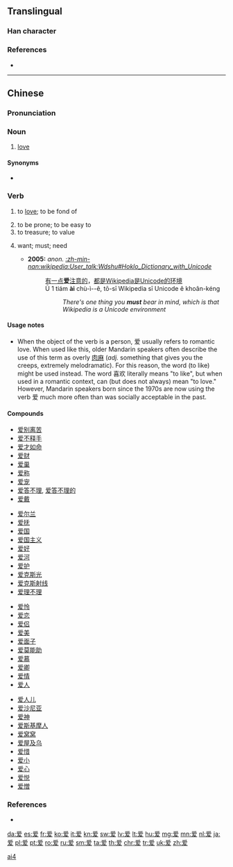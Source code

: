 {{also|愛}}
==Translingual==
{{stroke order|strokes=10}}

{{Han simp|愛|f=心|t=一}}

===Han character===
{{Han char|rn=87|rad=爪|as=06|sn=10|canj=月月大水 (BBKE)|ids=⿳[[⺤]][[冖]][[友]]}}

===References===
* {{Han ref|kx=0689.091|hdz=32033.110|uh=7231|ud=29233}}

----

==Chinese==
{{zh-hanzi-box|[[爱]]|[[愛]]}}

===Pronunciation===
{{zh-pron
|m=ài
|c=ngoi3,oi3
|h=poj=[[òi]] (oi<sup>3</sup>)|gd=oi<sup>5</sup>|hpy=oi4
|mc=y
|mn=ài
|w=2e
|ma=y
|cat=v,n
}}

===Noun===
{{zh-noun}}

# [[love]]

====Synonyms====
* {{zh-l|爱情}}

===Verb===
{{zh-verb}}

# to [[love]]; to be fond of
#: {{zh-usex|你 爱 他 吗？||Do you '''love''' him?|link=yes}}
#: {{zh-usex|他 爱 说话。|He '''likes''' to talk.|link=yes}}
#: {{zh-usex|我 不 爱 吃 猪肉。|I don't '''like''' to eat pork.|link=yes}}
# to be prone; to be easy to
# to treasure; to value
# {{cx|Min Nan|lang=zh|sort=ài}} want; must; need
#* '''2005:''' ''anon.'' ''[[:zh-min-nan:wikipedia:User_talk:Wdshu#Hoklo_Dictionary_with_Unicode]]''
#*: [[有]][[一]][[点]]'''爱'''[[注意]][[的]]，[[都]][[是]]Wikipedia[[是]]Unicode[[的]][[环境]]
#*: Ū 1 tiám '''ài''' chù-ì--ê, tō-sī Wikipedia sī Unicode ê khoân-kéng
#*:: ''There's one thing you '''must''' bear in mind, which is that Wikipedia is a Unicode environment''

====Usage notes====
* When the object of the verb is a person, 爱 usually refers to romantic love.  When used like this, older Mandarin speakers often describe the use of this term as overly [[肉麻]] (''adj.'' something that gives you the creeps, extremely melodramatic).  For this reason, the word {{zh-l|喜歡|喜欢}} (to like) might be used instead.  The word 喜欢 literally means "to like", but when used in a romantic context, can (but does not always) mean "to love."  However, Mandarin speakers born since the 1970s are now using the verb 爱 much more often than was socially acceptable in the past.

====Compounds====
{{top4}}
* [[爱别离苦]]
* [[爱不释手]]
* [[爱才如命]]
* [[爱财]]
* [[爱巢]]
* [[爱称]]
* [[爱宠]]
* [[爱答不理]], [[爱答不理的]]
* [[爱戴]]
{{mid4}}
* [[爱尔兰]]
* [[爱抚]]
* [[爱国]]
* [[爱国主义]]
* [[爱好]]
* [[爱河]]
* [[爱护]]
* [[爱克斯光]]
* [[爱克斯射线]]
* [[爱理不理]]
{{mid4}}
* [[爱怜]]
* [[爱恋]]
* [[爱侣]]
* [[爱美]]
* [[爱面子]]
* [[爱莫能助]]
* [[爱慕]]
* [[爱卿]]
* [[爱情]]
* [[爱人]]
{{mid4}}
* [[爱人儿]]
* [[爱沙尼亚]]
* [[爱神]]
* [[爱斯基摩人]]
* [[爱窝窝]]
* [[爱屋及乌]]
* [[爱惜]]
* [[爱小]]
* [[爱心]]
* [[爱悦]]
* [[爱憎]]
{{bottom}}

===References===
* {{cite web
| url = http://203.64.42.21/iug/ungian/SoannTeng/chil/taihoa.asp
| title = 愛
| work = On-line Taiwanese/Mandarin Dictionary (台文／華文線頂辭典)
| language = Taiwanese/English
| accessdate = 2011-01-29}}

[[Category:Beginning Mandarin|ai4]]

[[da:爱]]
[[es:爱]]
[[fr:爱]]
[[ko:爱]]
[[it:爱]]
[[kn:爱]]
[[sw:爱]]
[[lv:爱]]
[[lt:爱]]
[[hu:爱]]
[[mg:爱]]
[[mn:爱]]
[[nl:爱]]
[[ja:爱]]
[[pl:爱]]
[[pt:爱]]
[[ro:爱]]
[[ru:爱]]
[[sm:爱]]
[[ta:爱]]
[[th:爱]]
[[chr:爱]]
[[tr:爱]]
[[uk:爱]]
[[zh:爱]]